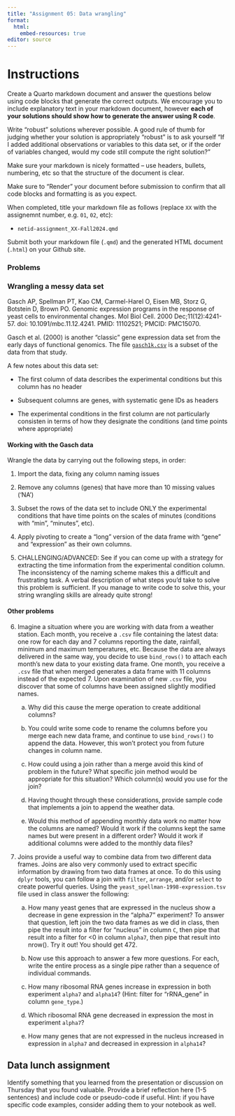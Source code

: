```yaml
---
title: "Assignment 05: Data wrangling"
format: 
  html:
    embed-resources: true
editor: source
---
```


# Instructions

Create a Quarto markdown document and answer the questions below using code blocks that generate the correct outputs. We encourage you to include explanatory text in your markdown document, however **each of your solutions should show how to generate the answer using R code**.

Write "robust" solutions wherever possible. A good rule of thumb for judging whether your solution is appropriately "robust" is to ask yourself "If I added additional observations or variables to this data set, or if the order of variables changed, would my code still compute the right solution?"

Make sure your markdown is nicely formatted -- use headers, bullets, numbering, etc so that the structure of the document is clear.

Make sure to "Render" your document before submission to confirm that all code blocks and formatting is as you expect.

When completed, title your markdown file as follows (replace `XX` with the assignemnt number, e.g. `01`, `02`, etc):

-   `netid-assignment_XX-Fall2024.qmd`

Submit both your markdown file (`.qmd`) and the generated HTML document (`.html`) on your Github site.



### Problems

### Wrangling a messy data set

Gasch AP, Spellman PT, Kao CM, Carmel-Harel O, Eisen MB, Storz G, Botstein D, Brown PO. Genomic expression programs in the response of yeast cells to environmental changes. Mol Biol Cell. 2000 Dec;11(12):4241-57. doi: 10.1091/mbc.11.12.4241. PMID: 11102521; PMCID: PMC15070.

Gasch et al. (2000) is another "classic" gene expression data set from the early days of functional genomics. The file [`gasch1k.csv`](https://github.com/Bio724D/Bio724D_2024_2025/raw/refs/heads/main/data/gasch1k.csv) is a subset of the data from that study.

A few notes about this data set:

* The first column of data describes the experimental conditions but this column has no header

* Subsequent columns are genes, with systematic gene IDs as headers

* The experimental conditions in the first column are not particularly consisten in terms of how they designate the conditions (and time points where appropriate)

#### Working with the Gasch data

Wrangle the data by carrying out the following steps, in order:

1. Import the data, fixing any column naming issues

2. Remove any columns (genes) that have more than 10 missing values ('NA')

3. Subset the rows of the data set to include ONLY the experimental conditions that have time points on the scales of minutes (conditions with "min", "minutes", etc).

4. Apply pivoting to create a "long" version of the data frame with "gene" and "expression" as their own columns.

5. CHALLENGING/ADVANCED: See if you can come up with a strategy for extracting the time information from the experimental condition column. The inconsistency of the naming scheme makes this a difficult and frustrating task.  A verbal description of what steps you'd take to solve this problem is sufficient. If you manage to write code to solve this, your string wrangling skills are already quite strong!


#### Other problems

6.  Imagine a situation where you are working with data from a weather station. Each month, you receive a `.csv` file containing the latest data: one row for each day and 7 columns reporting the date, rainfall, minimum and maximum temperatures, etc. Because the data are always delivered in the same way, you decide to use `bind_rows()` to attach each month's new data to your existing data frame. One month, you receive a `.csv` file that when merged generates a data frame with 11 columns instead of the expected 7. Upon examination of new `.csv` file, you discover that some of columns have been assigned slightly modified names. 

    a) Why did this cause the merge operation to create additional columns?
    
    b) You could write some code to rename the columns before you merge each new data frame, and continue to use `bind_rows()` to append the data. However, this won't protect you from future changes in column name. 
  
    c) How could using a join rather than a merge avoid this kind of problem in the future? What specific join method would be appropriate for this situation? Which column(s) would you use for the join? 
    
    d) Having thought through these considerations, provide sample code that implements a join to append the weather data. 
    
    e) Would this method of appending monthly data work no matter how the columns are named? Would it work if the columns kept the same names but were present in a different order? Would it work if additional columns were added to the monthly data files?
    

7. Joins provide a useful way to combine data from two different data frames. Joins are also very commonly used to extract specific information by drawing from two data frames at once. To do this using `dplyr` tools, you can follow a join with `filter`, `arrange`, and/or `select` to create powerful queries.  Using the `yeast_spellman-1998-expression.tsv` file used in class answer the following:

    a) How many yeast genes that are expressed in the nucleus show a decrease in gene expression in the "alpha7" experiment? To answer that question, left join the two data frames as we did in class, then pipe the result into a filter for "nucleus" in column `C`, then pipe that result into a filter for <0 in column `alpha7`, then pipe that result into nrow(). Try it out! You should get 472.
    
    b) Now use this approach to answer a few more questions. For each, write the entire process as a single pipe rather than a sequence of individual commands.
    
    c) How many ribosomal RNA genes increase in expression in both experiment `alpha7` and `alpha14`? (Hint: filter for "rRNA_gene" in column `gene_type`.)
    
    d) Which ribosomal RNA gene decreased in expression the most in experiment `alpha7`? 
    
    e) How many genes that are not expressed in the nucleus increased in expression in `alpha7` and decreased in expression in `alpha14`?
    
    
    
    
    
    
    
    


## Data lunch assignment

Identify something that you learned from the presentation or discussion on Thursday that you found valuable. Provide a brief reflection here (1-5 sentences) and include code or pseudo-code if useful. Hint: if you have specific code examples, consider adding them to your notebook as well.


